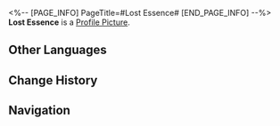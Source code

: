 <%-- [PAGE_INFO]
PageTitle=#Lost Essence#
[END_PAGE_INFO] --%>
{{Item Infobox
|id          = 234
|image       = Item Lost Essence.png
|type        = Relic EXP Material
|invCategory = Upgrade Materials
|rarity      = 5
|effect      = Enhancement material for Relics. Provides 2000 Relic EXP.
|description = A large Fragmentum dust crystal that had densified after being reduced to its original form.
}}
{{Description|''"It can even recreate our deceased mother if it has enough information! It really can! Even if it was only for 26 seconds... I just have one question after I completed the experiment: Just why was the Fragmentum created?"''}}
'''Lost Essence''' is a [[Profile Picture]].

==Other Languages==
{{Other Languages
|en   = Lost Essence
|zhs  = 遗失精粹
|zht  = 遺失精粹
|ja   = 遺失精華
|ko   = 유실된 정수
|es   = Esencia perdida
|fr   = Essence perdue
|ru   = Утраченная эссенция
|th   = Lost Essence
|vi   = Tinh Túy Đánh Mất
|de   = Verlorene Essenz
|id   = Lost Essence
|pt   = Essência Perdida
}}

==Change History==
{{Change History|1.0}}

==Navigation==
{{Upgrade Material Navbox}}
